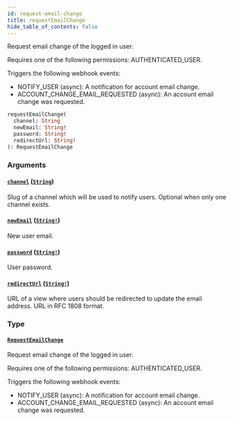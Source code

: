 ```yaml
---
id: request-email-change
title: requestEmailChange
hide_table_of_contents: false
---
```


Request email change of the logged in user.

Requires one of the following permissions: AUTHENTICATED_USER.

Triggers the following webhook events:

- NOTIFY_USER (async): A notification for account email change.
- ACCOUNT_CHANGE_EMAIL_REQUESTED (async): An account email change was requested.

```graphql
requestEmailChange(
  channel: String
  newEmail: String!
  password: String!
  redirectUrl: String!
): RequestEmailChange
```

### Arguments

#### [`channel`](#) ([`String`](../../../developer/api-reference/scalars/string))

Slug of a channel which will be used to notify users. Optional when only one channel exists.

#### [`newEmail`](#) ([`String!`](../../../developer/api-reference/scalars/string))

New user email.

#### [`password`](#) ([`String!`](../../../developer/api-reference/scalars/string))

User password.

#### [`redirectUrl`](#) ([`String!`](../../../developer/api-reference/scalars/string))

URL of a view where users should be redirected to update the email address. URL in RFC 1808 format.

### Type

#### [`RequestEmailChange`](../../../developer/api-reference/objects/request-email-change)

Request email change of the logged in user.

Requires one of the following permissions: AUTHENTICATED_USER.

Triggers the following webhook events:

- NOTIFY_USER (async): A notification for account email change.
- ACCOUNT_CHANGE_EMAIL_REQUESTED (async): An account email change was requested.
